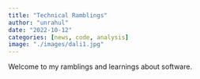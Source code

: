 ```yaml
---
title: "Technical Ramblings"
author: "unrahul"
date: "2022-10-12"
categories: [news, code, analysis]
image: "./images/dali1.jpg"
---
```


Welcome to my ramblings and learnings about software.
